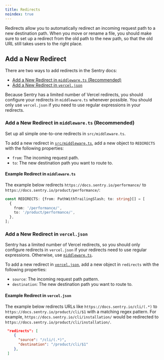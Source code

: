 ```yaml
---
title: Redirects
noindex: true
---
```


Redirects allow you to automatically redirect an incoming request path to a new destination path. When you move or rename a file, you should make sure to set up a redirect from the old path to the new path, so that the old URL still takes users to the right place.

## Add a New Redirect

There are two ways to add redirects in the Sentry docs:

- [Add a New Redirect in `middleware.ts` (Recommended)](#add-a-new-redirect-in-middlewarets-recommended)
- [Add a New Redirect in `vercel.json`](#add-a-new-redirect-in-verceljson)

Because Sentry has a limited number of Vercel redirects, you should configure your redirects in `middleware.ts` whenever possible. You should only use `vercel.json` if you need to use regular expressions in your redirects.

### Add a New Redirect in `middleware.ts` (Recommended)

Set up all simple one-to-one redirects in `src/middleware.ts`.

To add a new redirect in [`src/middleware.ts`](https://github.com/getsentry/sentry-docs/blob/master/src/middleware.ts), add a new object to `REDIRECTS` with the following properties:

- `from`: The incoming request path.
- `to`: The new destination path you want to route to.

#### Example Redirect in `middleware.ts`

The example below redirects `https://docs.sentry.io/performance/` to `https://docs.sentry.io/product/performance/`:

```typescript {filename:middleware.ts} {2-5}
const REDIRECTS: {from: PathWithTrailingSlash; to: string}[] = [
  {
    from: '/performance/',
    to: '/product/performance/',
  },
];
```

### Add a New Redirect in `vercel.json`

Sentry has a limited number of Vercel redirects, so you should only configure redirects in `vercel.json` if your redirects need to use regular expressions. Otherwise, use [`middleware.ts`](#add-a-new-redirect-in-middlewarets-recommended).

To add a new redirect in [`vercel.json`](https://github.com/getsentry/sentry-docs/blob/master/vercel.json#L34), add a new object in `redirects` with the following properties:

- `source`: The incoming request path pattern.
- `destination`: The new destination path you want to route to.

#### Example Redirect in `vercel.json`

The example below redirects URLs like `https://docs.sentry.io/cli/(.*)` to `https://docs.sentry.io/product/cli/$1` with a matching regex pattern. For example, `https://docs.sentry.io/cli/installation/` would be redirected to `https://docs.sentry.io/product/cli/installation/`.

```json {filename:vercel.json}
 "redirects": [
    {
      "source": "/cli/(.*)",
      "destination": "/product/cli/$1"
    },
 ]
```
